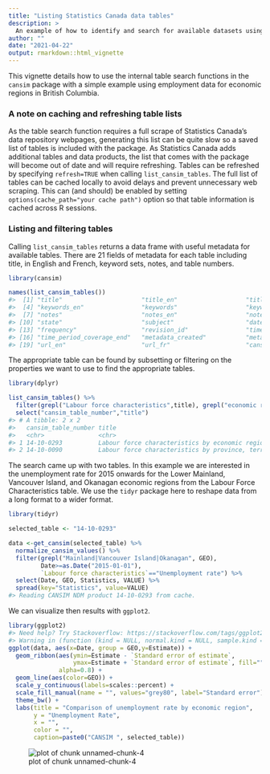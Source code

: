 ```yaml
---
title: "Listing Statistics Canada data tables"
description: >
  An example of how to identify and search for available datasets using the cansim package.
author: ""
date: "2021-04-22"
output: rmarkdown::html_vignette
---
```



This vignette details how to use the internal table search functions in the `cansim` package with a simple example using employment data for economic regions in British Columbia. 

### A note on caching and refreshing table lists

As the table search function requires a full scrape of Statistics Canada's data repository webpages, generating this list can be quite slow so a saved list of tables is included with the package. As Statistics Canada adds additional tables and data products, the list that comes with the package will become out of date and will require refreshing. Tables can be refreshed by specifying `refresh=TRUE` when calling `list_cansim_tables`. The full list of tables can be cached locally to avoid delays and prevent unnecessary web scraping. This can (and should) be enabled by setting `options(cache_path="your cache path")` option so that table information is cached across R sessions.

### Listing and filtering tables

Calling `list_cansim_tables` returns a data frame with useful metadata for available tables. There are 21 fields of metadata for each table including title, in English and French, keyword sets, notes, and table numbers. 

```r
library(cansim)

names(list_cansim_tables())
#>  [1] "title"                      "title_en"                   "title_fr"                  
#>  [4] "keywords_en"                "keywords"                   "keywords_fr"               
#>  [7] "notes"                      "notes_en"                   "notes_fr"                  
#> [10] "state"                      "subject"                    "date_published"            
#> [13] "frequency"                  "revision_id"                "time_period_coverage_start"
#> [16] "time_period_coverage_end"   "metadata_created"           "metadata_modified"         
#> [19] "url_en"                     "url_fr"                     "cansim_table_number"
```
The appropriate table can be found by subsetting or filtering on the properties we want to use to find the appropriate tables. 

```r
library(dplyr)

list_cansim_tables() %>% 
  filter(grepl("Labour force characteristics",title), grepl("economic region",title)) %>% 
  select("cansim_table_number","title")
#> # A tibble: 2 x 2
#>   cansim_table_number title                                                                                     
#>   <chr>               <chr>                                                                                     
#> 1 14-10-0293          Labour force characteristics by economic region, three-month moving average, unadjusted f…
#> 2 14-10-0090          Labour force characteristics by province, territory and economic region, annual, inactive
```
The search came up with two tables. In this example we are interested in the unemployment rate for 2015 onwards for the Lower Mainland, Vancouver Island, and Okanagan economic regions from the Labour Force Characteristics table. We use the `tidyr` package here to reshape data from a long format to a wider format. 

```r
library(tidyr)

selected_table <- "14-10-0293"

data <-get_cansim(selected_table) %>% 
  normalize_cansim_values() %>%
  filter(grepl("Mainland|Vancouver Island|Okanagan", GEO),
         Date>=as.Date("2015-01-01"),
         `Labour force characteristics`=="Unemployment rate") %>%
  select(Date, GEO, Statistics, VALUE) %>%
  spread(key="Statistics", value=VALUE)
#> Reading CANSIM NDM product 14-10-0293 from cache.
```
We can visualize then results with `ggplot2`. 

```r
library(ggplot2)
#> Need help? Try Stackoverflow: https://stackoverflow.com/tags/ggplot2
#> Warning in (function (kind = NULL, normal.kind = NULL, sample.kind = NULL) : non-uniform 'Rounding' sampler used
ggplot(data, aes(x=Date, group = GEO,y=Estimate)) +
  geom_ribbon(aes(ymin=Estimate - `Standard error of estimate`,
                  ymax=Estimate + `Standard error of estimate`, fill=""),
              alpha=0.8) +
  geom_line(aes(color=GEO)) +
  scale_y_continuous(labels=scales::percent) +
  scale_fill_manual(name = "", values="grey80", label="Standard error") +
  theme_bw() + 
  labs(title = "Comparison of unemployment rate by economic region",
       y = "Unemployment Rate", 
       x = "",
       color = "",
       caption=paste0("CANSIM ", selected_table))
```

![plot of chunk unnamed-chunk-4](figure/unnamed-chunk-4-1.png)


